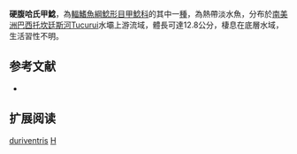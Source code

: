 {{Speciesbox
| name = 硬腹哈氏甲鯰
| image = 
| image_width = 250px
| image_caption = 
| status = NE
| status_system = IUCN3.1
| genus = Harttia
| species = duriventris
| authority = [[Rapp_Py-Daniel_&_Oliveira|Rapp Py-Daniel & Oliveira]], 2001
| synonyms = 
}}

'''硬腹哈氏甲鯰'''，為[[輻鰭魚綱|輻鰭魚綱]][[鯰形目|鯰形目]][[甲鯰科|甲鯰科]]的其中一[[種|種]]，為熱帶淡水魚，分布於[[南美洲|南美洲]][[巴西|巴西]][[托坎廷斯河|托坎廷斯河]]Tucurui水壩上游流域，體長可達12.8公分，棲息在底層水域，生活習性不明。
==参考文献==
*{{FishBase_species|genus=Harttia|species=duriventris|year=2014|month=11}}

== 扩展阅读 ==
{{refbegin}}
{{wikispecies-inline|Harttia duriventris|硬腹哈氏甲鯰}}
{{refend}}
{{Taxonbar|from=Q3761447}}

[[Category:哈氏甲鯰屬|duriventris]]
[[Category:2001年描述的魚類|H]]